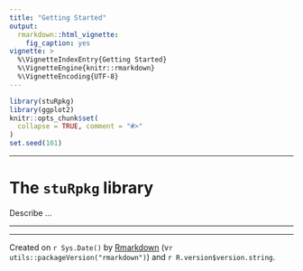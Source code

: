 ```yaml
---
title: "Getting Started"
output:
  rmarkdown::html_vignette:
    fig_caption: yes
vignette: >
  %\VignetteIndexEntry{Getting Started}
  %\VignetteEngine{knitr::rmarkdown}
  %\VignetteEncoding{UTF-8}
---
```


```r
library(stuRpkg)
library(ggplot2)
knitr::opts_chunk$set(
  collapse = TRUE, comment = "#>"
)
set.seed(101)
```


------------------------------

# The `stuRpkg` library
Describe ...

------------------------------




-----------------------------


Created on `r Sys.Date()` by [Rmarkdown](https://github.com/rstudio/rmarkdown)
(v`r utils::packageVersion("rmarkdown")`) and `r R.version$version.string`.


